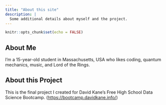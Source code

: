 ```yaml
---
title: "About this site"
description: |
  Some additional details about myself and the project.
---
```


```r
knitr::opts_chunk$set(echo = FALSE)
```

## About Me
I'm a 15-year-old student in Massachusetts, USA who likes coding, quantum mechanics, music, and Lord of the Rings.

## About this Project
This is the final project I created for David Kane's Free High School Data Science Bootcamp.
(<https://bootcamp.davidkane.info/>)